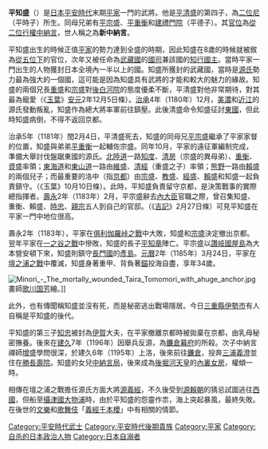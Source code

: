 {{unreferenced|time=2010-06-12}}
{{japanese|image=Taira no Tomomori.jpg|japanese=平 知盛|kana=たいら の とももり|romaji=Taira no Tomomori}}

'''平知盛'''（{{bd|1152年|（[[仁平_(日本)|仁平]]2年）|1185年|4月25日（[[壽永|壽永]]4年3月24日）|Taira no, Tomomori}}）是[[日本|日本]][[平安時代|平安時代]]末期[[平家|平家]]一門的武將。他是[[平清盛|平清盛]]的第四子，為[[二位尼|二位尼]]（平時子）所生。同母兄弟有[[平宗盛|平宗盛]]、[[平重衡|平重衡]]和[[建禮門院|建禮門院]]（平德子）。其[[官位|官位]]為[[從二位行|從二位行]][[權中納言|權中納言]]，世人稱之為'''新中納言'''。

平知盛出生的時候正值[[平家|平家]]的勢力達到全盛的時期，因此知盛在8歲的時候就被敘為[[從五位下|從五位下]]的官位，次年又被任命為[[武藏國|武藏國]]的[[國司|國司]]兼該國的[[知行國主|知行國主]]。當時平家一門出生的人物獲封日本全境內一半以上的國。知盛所獲封的武藏國，當時是[[源氏|源氏]]勢力最為強大的一個國，這可能是因為知盛具有武將的才能和較大的魅力的緣故。知盛的兩個兄長[[平重盛|重盛]]和[[平宗盛|宗盛]]對[[後白河天皇|後白河院]]的態度優柔不斷，平清盛對他非常期待，對其最為寵愛（《[[玉葉|玉葉]]》[[安元|安元]]2年12月5日條）。[[治承|治承]]4年（1180年）12月，[[美濃國|美濃]]和[[近江國|近江]]的源氏發動叛亂，知盛作為總大將率軍前往鎮壓。此後清盛命令知盛征討[[東國|東國]]，但此時知盛病倒，不得不返回京都。

治承5年（1181年）閏2月4日，平清盛死去，知盛的同母兄[[平宗盛|平宗盛]]繼承了平家家督的位置，知盛與弟弟[[平重衡|平重衡]]一起輔佐宗盛。同年10月，平家的遠征軍編制完成，準備大舉討伐盤踞東國的源氏。[[北陸道|北陸道]]一路[[平知度|知度]]、[[平清房|清房]]（宗盛的異母弟）、[[平重衡|重衡]]、[[平資盛|資盛]]率領；[[東海道|東海道]]和[[東山道|東山道]]一路由[[平維盛|維盛]]、[[平清經|清經]]（重盛之子）率領；[[熊野|熊野]]一路由[[平賴盛|賴盛]]的兩個兒子；而最重要的洛中（指[[京都|京都]]）由[[平宗盛|宗盛]]、[[平教盛|教盛]]、[[平經盛|經盛]]、[[平賴盛|賴盛]]和知盛一起負責鎮守。（《玉葉》10月10日條）。此時，平知盛負責留守京都，是決策戰事的實際總指揮者。[[壽永|壽永]]2年（1183年）2月，平宗盛辭去[[內大臣|內大臣]]官職之際，曾召集知盛、重衡、賴盛、[[平時忠|時忠]]、[[平親宗|親宗]]五人到自己的官邸。（《[[吉記|吉記]]》2月27日條）可見平知盛在平家一門中地位很高。

壽永2年（1183年），平家在[[俱利伽羅峠之戰|俱利伽羅峠之戰]]中大敗，知盛和[[宗盛|宗盛]]決定撤出京都。翌年平家在[[一之谷之戰|一之谷之戰]]中慘敗，知盛的長子[[平知章|平知章]]陣亡。平宗盛以[[讚岐國|讚岐國]][[屋島|屋島]]為大本營安頓下來，知盛則鎮守[[長門國|長門國]]的[[彥島|彥島]]。[[元曆|元曆]]2年（1185年）3月24日，平家在[[壇之浦之戰|壇之浦之戰]]中覆滅，知盛身著重甲、背負著[[錨|錨]]投海自盡，享年34歲。

[[File:Minori_-_The_mortally_wounded_Taira_Tomomori_with_ahuge_anchor.jpg|thumb]]畫師[[歌川国芳|歌川国芳]]繪。</font>]]

此外，也有傳聞稱知盛並沒有死，而是秘密逃出戰場隱居。今日[[三重縣|三重縣]][[伊勢市|伊勢市]]有人自稱是平知盛的後代。

平知盛的第三子[[平知忠|知忠]]被封為[[伊賀|伊賀]]大夫，在平家撤離京都時被拋棄在京都，由乳母秘密撫養。後來在[[建久|建久]]7年（1196年）因舉兵反源，為[[鐮倉幕府|鐮倉幕府]]的所殺。次子中納言禪師[[平增盛|增盛]]學問很深，於建久6年（1195年）上洛，後來前往[[鐮倉|鐮倉]]，投奔[[三浦義澄|三浦義澄]]並住在[[勝長壽院|勝長壽院]]。知盛的女兒[[中納言局|中納言局]]，後來成為[[後堀河天皇|後堀河天皇]]的[[內裏|內裏]][[女房|女房]]，權傾一時。

相傳在壇之浦之戰擔任源氏方面大將[[源義經|源義經]]，不久後受到[[源賴朝|源賴朝]]的猜忌試圖逃往[[西國|西國]]，但船至[[攝津國|攝津國]][[大物浦|大物浦]]時，由於平知盛的怨靈作祟，海上突起暴風，最終失敗。在後世的[[文樂|文樂]]和[[歌舞伎|歌舞伎]]「[[義經千本櫻|義經千本櫻]]」中有相關的情節。

{{Commonscat|Taira no Tomomori}}

{{Authority control}}
{{DEFAULTSORT:Taira no, Tomomori}}
[[Category:平安時代武士|Category:平安時代武士]]
[[Category:平安時代後期貴族|Category:平安時代後期貴族]]
[[Category:平家|Category:平家]]
[[Category:自杀的日本政治人物|Category:自杀的日本政治人物]]
[[Category:日本自溺者|Category:日本自溺者]]